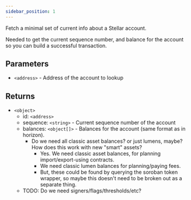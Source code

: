 ```yaml
---
sidebar_position: 1
---
```


Fetch a minimal set of current info about a Stellar account.

Needed to get the current sequence number, and balance for the account so you can build a successful transaction.

## Parameters

- `<address>` - Address of the account to lookup

## Returns

- `<object>`
  - id: `<address>`
  - sequence: `<string>` - Current sequence number of the account
  - balances: `<object[]>` - Balances for the account (same format as in horizon).
    - Do we need all classic asset balances? or just lumens, maybe? How does this work with new "smart" assets?
      - Yes. We need classic asset balances, for planning import/export-using contracts.
      - We need classic lumen balances for planning/paying fees.
      - But, these could be found by querying the soroban token wrapper, so maybe this doesn't need to be broken out as a separate thing.
  - TODO: Do we need signers/flags/thresholds/etc?